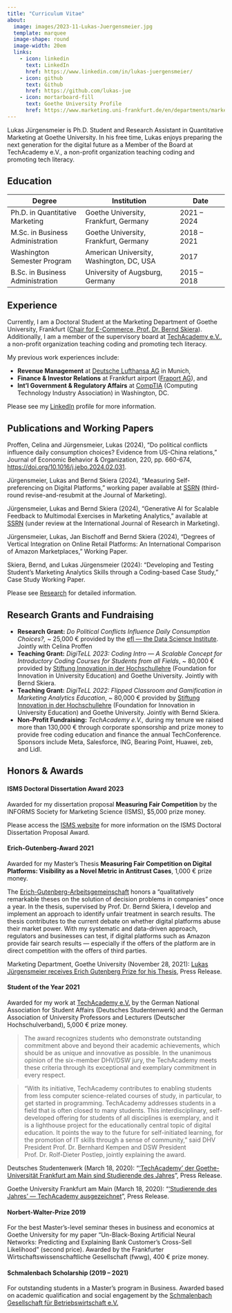 ```yaml
---
title: "Curriculum Vitae"
about:
  image: images/2023-11-Lukas-Juergensmeier.jpg
  template: marquee
  image-shape: round
  image-width: 20em
  links:
    - icon: linkedin
      text: LinkedIn
      href: https://www.linkedin.com/in/lukas-juergensmeier/
    - icon: github
      text: Github
      href: https://github.com/lukas-jue
    - icon: mortarboard-fill
      text: Goethe University Profile
      href: https://www.marketing.uni-frankfurt.de/en/departments/marketing/professoren/skiera/team/doctoral-students/lukas-juergensmeier.html
---
```


Lukas Jürgensmeier is Ph.D. Student and Research Assistant in
Quantitative Marketing at Goethe University. In his free time, Lukas
enjoys preparing the next generation for the digital future as a Member
of the Board at TechAcademy e.V., a non-profit organization teaching
coding and promoting tech literacy.

## Education

| Degree                           | Institution                              | Date         |
|-------------------------|-------------------------------|----------------|
| Ph.D. in Quantitative Marketing  | Goethe University, Frankfurt, Germany    | 2021 -- 2024 |
| M.Sc. in Business Administration | Goethe University, Frankfurt, Germany    | 2018 -- 2021 |
| Washington Semester Program      | American University, Washington, DC, USA | 2017         |
| B.Sc. in Business Administration | University of Augsburg, Germany          | 2015 -- 2018 |

## Experience

Currently, I am a Doctoral Student at the Marketing Department of Goethe
University, Frankfurt ([Chair for E-Commerce, Prof. Dr. Bernd
Skiera](https://www.marketing.uni-frankfurt.de/en/departments/marketing/professoren/skiera/prof-dr-bernd-skiera.html)).
Additionally, I am a member of the supervisory board at [TechAcademy
e.V.](https://tech-academy.io/), a non-profit organization teaching
coding and promoting tech literacy.

My previous work experiences include:

-   **Revenue Management** at [Deutsche Lufthansa
    AG](https://www.lufthansa.com/) in Munich,
-   **Finance & Investor Relations** at Frankfurt airport ([Fraport
    AG](https://www.fraport.com/)), and
-   **Int'l Government & Regulatory Affairs** at
    [CompTIA](https://www.comptia.org/) (Computing Technology Industry
    Association) in Washington, DC.

Please see my
[LinkedIn](https://www.linkedin.com/in/lukas-juergensmeier) profile for
more information.

## Publications and Working Papers

Proffen, Celina and Jürgensmeier, Lukas (2024), "Do political conflicts influence daily consumption choices? Evidence from US-China relations," Journal of Economic Behavior & Organization, 220, pp. 660-674, [https://doi.org/10.1016/j.jebo.2024.02.031](https://doi.org/10.1016/j.jebo.2024.02.031).

Jürgensmeier, Lukas and Bernd Skiera (2024), "Measuring Self-preferencing on Digital Platforms," working paper available at [SSRN](https://ssrn.com/abstract=4393726) (third-round revise-and-resubmit at the Journal of Marketing).

Jürgensmeier, Lukas and Bernd Skiera (2024), "Generative AI for Scalable Feedback to Multimodal Exercises in Marketing Analytics," available at [SSRN](https://ssrn.com/abstract=4683869) (under review at the International Journal of Research in Marketing).

Jürgensmeier, Lukas, Jan Bischoff and Bernd Skiera (2024), "Degrees of Vertical Integration on Online Retail Platforms: An International Comparison of Amazon Marketplaces," Working Paper.

Skiera, Bernd, and Lukas Jürgensmeier (2024): "Developing and Testing Student’s Marketing Analytics Skills through a Coding-based Case Study," Case Study Working Paper.

Please see [Research](research.qmd) for detailed information.


## Research Grants and Fundraising

-   **Research Grant:** *Do Political Conflicts Influence Daily
    Consumption Choices?,* \~ 25,000 € provided by the [efl --- the Data
    Science Institute](https://www.eflab.de/). Jointly with Celina
    Proffen
-   **Teaching Grant:** *DigiTeLL 2023: Coding Intro --- A Scalable
    Concept for Introductory Coding Courses for Students from all
    Fields*, \~ 80,000 € provided by [Stiftung Innovation in der
    Hochschullehre](https://stiftung-hochschullehre.de/) (Foundation for
    Innovation in University Education) and Goethe University. Jointly
    with Bernd Skiera.
-   **Teaching Grant:** *DigiTeLL 2022: Flipped Classroom and
    Gamification in Marketing Analytics Education*, \~ 80,000 € provided
    by [Stiftung Innovation in der
    Hochschullehre](https://stiftung-hochschullehre.de/) (Foundation for
    Innovation in University Education) and Goethe University. Jointly
    with Bernd Skiera.
-   **Non-Profit Fundraising:** *TechAcademy e.V.,* during my tenure we
    raised more than 130,000 € through corporate sponsorship and prize
    money to provide free coding education and finance the annual
    TechConference. Sponsors include Meta, Salesforce, ING, Bearing
    Point, Huawei, zeb, and Lidl.

## Honors & Awards

#### ISMS Doctoral Dissertation Award 2023

Awarded for my dissertation proposal **Measuring Fair Competition** by
the INFORMS Society for Marketing Science (ISMS), \$5,000 prize money.

Please access the [ISMS
website](https://connect.informs.org/isms/awards/isms-doctoral-awards)
for more information on the ISMS Doctoral Dissertation Proposal Award.

#### Erich-Gutenberg-Award 2021

Awarded for my Master's Thesis **Measuring Fair Competition on Digital
Platforms: Visibility as a Novel Metric in Antitrust Cases**, 1,000 €
prize money.

The
[Erich-Gutenberg-Arbeitsgemeinschaft](https://www.erich-gutenberg-arbeitsgemeinschaft.de/)
honors a "qualitatively remarkable theses on the solution of decision
problems in companies" once a year. In the thesis, supervised by Prof.
Dr. Bernd Skiera, I develop and implement an approach to identify unfair
treatment in search results. The thesis contributes to the current
debate on whether digital platforms abuse their market power. With my
systematic and data-driven approach, regulators and businesses can test,
if digital platforms such as Amazon provide fair search results ---
especially if the offers of the platform are in direct competition with
the offers of third parties.

Marketing Department, Goethe University (November 28, 2021): [Lukas
Jürgensmeier receives Erich Gutenberg Prize for his
Thesis](https://www.marketing.uni-frankfurt.de/en/departments/marketing/news/details/article/lukas-juergensmeier-receives-erich-gutenberg-prize-for-his-thesis.html),
Press Release.

#### Student of the Year 2021

Awarded for my work at [TechAcademy e.V.](https://tech-academy.io/) by
the German National Association for Student Affairs (Deutsches
Studentenwerk) and the German Association of University Professors and
Lecturers (Deutscher Hochschulverband), 5,000 € prize money.

> The award recognizes students who demonstrate outstanding commitment
> above and beyond their academic achievements, which should be as
> unique and innovative as possible. In the unanimous opinion of the
> six-member DHV/DSW jury, the TechAcademy meets these criteria through
> its exceptional and exemplary commitment in every respect.

> "With its initiative, TechAcademy contributes to enabling students
> from less computer science-related courses of study, in particular, to
> get started in programming. TechAcademy addresses students in a field
> that is often closed to many students. This interdisciplinary,
> self-developed offering for students of all disciplines is exemplary,
> and it is a lighthouse project for the educationally central topic of
> digital education. It points the way to the future for self-initiated
> learning, for the promotion of IT skills through a sense of
> community," said DHV President Prof. Dr. Bernhard Kempen and DSW
> President Prof. Dr. Rolf-Dieter Postlep, jointly explaining the award.

Deutsches Studentenwerk (March 18, 2020): "['TechAcademy' der
Goethe-Universität Frankfurt am Main sind Studierende des
Jahres](https://www.studentenwerke.de/de/content/techacademy-e-v-werden-studierende-des)",
Press Release.

Goethe University Frankfurt am Main (March 18, 2020): "['Studierende des
Jahres' --- TechAcademy
ausgezeichnet](https://aktuelles.uni-frankfurt.de/studium/studierende-des-jahres-techacademy-ausgezeichnet/)",
Press Release.

#### Norbert-Walter-Prize 2019

For the best Master's-level seminar theses in business and economics at
Goethe University for my paper "Un-Black-Boxing Artificial Neural
Networks: Predicting and Explaining Bank Customer's Cross-Sell
Likelihood" (second price). Awarded by the Frankfurter
Wirtschaftswissenschaftliche Gesellschaft (fwwg), 400 € prize money.

#### Schmalenbach Scholarship (2019 -- 2021)

For outstanding students in a Master's program in Business. Awarded
based on academic qualification and social engagement by the
[Schmalenbach Gesellschaft für Betriebswirtschaft
e.V.](https://www.schmalenbach.org/index.php/careercenter/schmalenbach-stipendium)
